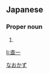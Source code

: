 ==Japanese==
{{ja-kanjitab|直|一}}

===Proper noun===
{{ja-pos|proper|なおかず}}

# {{given name|male|lang=ja}}

[[Category:Japanese male given names|なおかず]]

[[li:直一]]